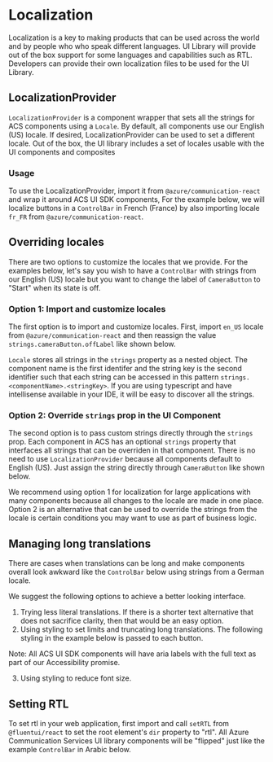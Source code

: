 

<Meta id="localization" title="Localization" />

# Localization

Localization is a key to making products that can be used across the world and by people who who speak different languages.
UI Library will provide out of the box support for some languages and capabilities such as RTL.
Developers can provide their own localization files to be used for the UI Library.

## LocalizationProvider

`LocalizationProvider` is a component wrapper that sets all the strings for ACS components using a `Locale`. By default, all
components use our English (US) locale. If desired, LocalizationProvider can be used to set a different locale. Out of the box,
the UI library includes a set of locales usable with the UI components and composites

### Usage

To use the LocalizationProvider, import it from `@azure/communication-react` and wrap it around ACS UI SDK components,
For the example below, we will localize buttons in a `ControlBar` in French (France) by also importing locale `fr_FR` from
`@azure/communication-react`.

<Source code={LocalizationProviderSnippetText} />

<Canvas withSource="none">
  <LocalizationProviderSnippet />
</Canvas>

## Overriding locales

There are two options to customize the locales that we provide. For the examples below, let's say you wish to have a `ControlBar`
with strings from our English (US) locale but you want to change the label of `CameraButton` to "Start" when its state is off.

### Option 1: Import and customize locales

The first option is to import and customize locales. First, import `en_US` locale from `@azure/communication-react` and then reassign the
value `strings.cameraButton.offLabel` like shown below.

<Source code={CustomLocaleSnippetText} />

<Canvas withSource="none">
  <CustomLocaleSnippet />
</Canvas>

`Locale` stores all strings in the `strings` property as a nested object. The component name is the first identifer and the string key is
the second identifier such that each string can be accessed in this pattern `strings.<componentName>.<stringKey>`. If you are using typescript and
have intellisense available in your IDE, it will be easy to discover all the strings.

### Option 2: Override `strings` prop in the UI Component

The second option is to pass custom strings directly through the `strings` prop. Each component in ACS has an optional `strings`
property that interfaces all strings that can be overriden in that component. There is no need to use `LocalizationProvider` because all components default
to English (US). Just assign the string directly through `CameraButton` like shown below.

<Source code={StringsPropertySnippetText} />

<Canvas withSource="none">
  <StringsPropertySnippet />
</Canvas>

We recommend using option 1 for localization for large applications with many components because all changes to the locale are made in one place. Option 2 is
an alternative that can be used to override the strings from the locale is certain conditions you may want to use as part of business logic.

## Managing long translations

There are cases when translations can be long and make components overall look awkward like the `ControlBar` below using strings from a German locale.

<Canvas withSource="none">
  <LongTranslationsSnippet />
</Canvas>

We suggest the following options to achieve a better looking interface.

1. Trying less literal translations. If there is a shorter text alternative that does not sacrifice clarity, then that would be an easy option.
2. Using styling to set limits and truncating long translations. The following styling in the example below is passed to each button.

<Source code={TruncationSnippetText} />
<Canvas withSource="none">
  <TruncationSnippet />
</Canvas>

Note: All ACS UI SDK components will have aria labels with the full text as part of our Accessibility promise.

3. Using styling to reduce font size.

## Setting RTL

To set rtl in your web application, first import and call `setRTL` from `@fluentui/react` to set the root element's `dir` property to "rtl".
All Azure Communication Services UI library components will be "flipped" just like the example `ControlBar` in Arabic below.

<Source code={SetRTLSnippetText} />

<!-- Snippet is not actually using setRTL in this canvas because it would set the entire doc page and all the canvas examples to be RTL -->

<Canvas withSource="none">
  <SetRTLForCanvasSnippet />
</Canvas>
